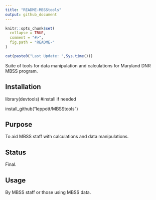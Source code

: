 ---
title: "README-MBSStools"
output: github_document
---

<!-- README.md is generated from README.Rmd. Please edit that file -->

```{r, echo = FALSE}
knitr::opts_chunk$set(
  collapse = TRUE,
  comment = "#>",
  fig.path = "README-"
)
```

```{r, echo = FALSE}
cat(paste0("Last Update: ",Sys.time()))
```

Suite of tools for data manipulation and calculations for Maryland DNR MBSS program.

Installation
------------
library(devtools)  #install if needed

install_github("leppott/MBSStools")

Purpose
------------
To aid MBSS staff with calculations and data manipulations.

Status
------------
Final. 


Usage
------------
By MBSS staff or those using MBSS data.
